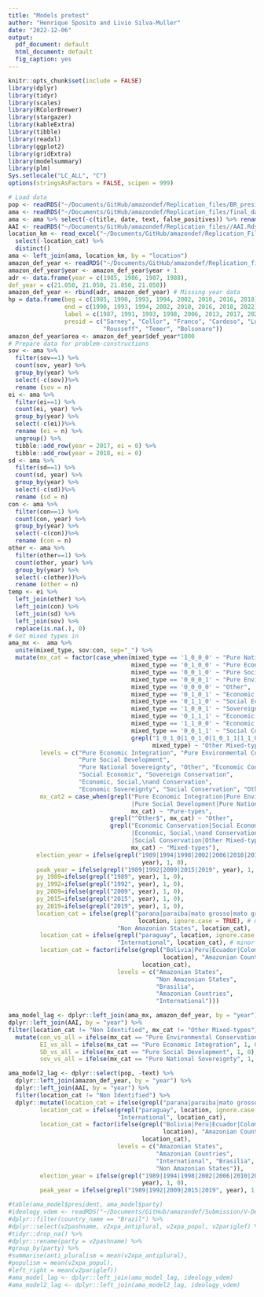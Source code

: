 ```yaml
---
title: "Models pretest"
author: "Henrique Sposito and Livio Silva-Muller"
date: "2022-12-06"
output:
  pdf_document: default
  html_document: default
  fig_caption: yes
---
```


```r
knitr::opts_chunk$set(include = FALSE)
library(dplyr)
library(tidyr)
library(scales)
library(RColorBrewer)
library(stargazer)
library(kableExtra)
library(tibble)
library(readxl)
library(ggplot2)
library(gridExtra)
library(modelsummary)
library(plm)
Sys.setlocale("LC_ALL", "C")
options(stringsAsFactors = FALSE, scipen = 999)
```

```r
# Load data
pop <- readRDS("~/Documents/GitHub/amazondef/Replication_files/BR_presid_speeches_final.Rds")
ama <- readRDS("~/Documents/GitHub/amazondef/Replication_files/final_data_as.Rds")
ama <- ama %>% select(-c(title, date, text, false_positives)) %>% rename (ei= "EI", sd= "SD")
AAI <- readRDS("~/Documents/GitHub/amazondef/Replication_files//AAI.Rds")
location_km <- read_excel("~/Documents/GitHub/amazondef/Replication_Files/location_km.xlsx") %>%
  select(-location_cat) %>%
  distinct()
ama <- left_join(ama, location_km, by = "location")
amazon_def_year <- readRDS("~/Documents/GitHub/amazondef/Replication_files//amazon_def_year.Rds")
amazon_def_year$year <- amazon_def_year$year + 1
adr <- data.frame(year = c(1985, 1986, 1987, 1988),
def_year = c(21.050, 21.050, 21.050, 21.050))
amazon_def_year <- rbind(adr, amazon_def_year) # Missing year data 
hp = data.frame(beg = c(1985, 1990, 1993, 1994, 2002, 2010, 2016, 2018),
                end = c(1990, 1993, 1994, 2002, 2010, 2016, 2018, 2022),
                label = c(1987, 1991, 1993, 1998, 2006, 2013, 2017, 2020),
                presid = c("Sarney", "Collor", "Franco", "Cardoso", "Lula",
                           "Rousseff", "Temer", "Bolsonaro"))
amazon_def_year$area <- amazon_def_year$def_year*1000
# Prepare data for problem-constructions
sov <- ama %>% 
  filter(sov==1) %>% 
  count(sov, year) %>%
  group_by(year) %>%
  select(-c(sov))%>%
  rename (sov = n)
ei <- ama %>% 
  filter(ei==1) %>% 
  count(ei, year) %>%
  group_by(year) %>%
  select(-c(ei))%>%
  rename (ei = n) %>%
  ungroup() %>%
  tibble::add_row(year = 2017, ei = 0) %>%
  tibble::add_row(year = 2018, ei = 0)
sd <- ama %>% 
  filter(sd==1) %>% 
  count(sd, year) %>%
  group_by(year) %>%
  select(-c(sd))%>%
  rename (sd = n)
con <- ama %>% 
  filter(con==1) %>% 
  count(con, year) %>%
  group_by(year) %>%
  select(-c(con))%>%
  rename (con = n)
other <- ama %>% 
  filter(other==1) %>% 
  count(other, year) %>%
  group_by(year) %>%
  select(-c(other))%>%
  rename (other = n)
temp <- ei %>% 
  left_join(other) %>% 
  left_join(con) %>% 
  left_join(sd) %>% 
  left_join(sov) %>% 
  replace(is.na(.), 0)
# Get mixed types in
ama_mx <-  ama %>%
  unite(mixed_type, sov:con, sep="_") %>%
  mutate(mx_cat = factor(case_when(mixed_type == '1_0_0_0' ~ "Pure National Sovereignty",
                                   mixed_type == '0_1_0_0' ~ "Pure Economic Integration", 
                                   mixed_type == '0_0_1_0' ~ "Pure Social Development",
                                   mixed_type == '0_0_0_1' ~ "Pure Environmental Conservation",
                                   mixed_type == '0_0_0_0' ~ "Other",
                                   mixed_type == '0_1_0_1' ~ "Economic Conservation",
                                   mixed_type == '0_1_1_0' ~ "Social Economic",
                                   mixed_type == '1_0_0_1' ~ "Sovereign Conservation",
                                   mixed_type == '0_1_1_1' ~ "Economic, Social,\nand Conservation",
                                   mixed_type == '1_1_0_0' ~ "Economic Sovereignty",
                                   mixed_type == '0_0_1_1' ~ "Social Conservation",
                                   grepl("1_0_1_0|1_0_1_0|1_0_1_1|1_1_0_1|1_1_1_0|1_1_1_1",
                                         mixed_type) ~ "Other Mixed-types"),
         levels = c("Pure Economic Integration", "Pure Environmental Conservation",
                    "Pure Social Development",
                    "Pure National Sovereignty", "Other", "Economic Conservation", 
                    "Social Economic", "Sovereign Conservation",
                    "Economic, Social,\nand Conservation",
                    "Economic Sovereignty", "Social Conservation", "Other Mixed-types")),
         mx_cat2 = case_when(grepl("Pure Economic Integration|Pure Environmental Conservation|
                                   |Pure Social Development|Pure National Sovereignty",
                                   mx_cat) ~ "Pure-types",
                             grepl("^Other$", mx_cat) ~ "Other",
                             grepl("Economic Conservation|Social Economic|Sovereign Conservation|
                                   |Economic, Social,\nand Conservation|Economic Sovereignty|
                                   |Social Conservation|Other Mixed-types",
                                   mx_cat) ~ "Mixed-types"),
        election_year = ifelse(grepl("1989|1994|1998|2002|2006|2010|2014|2018",
                                      year), 1, 0),
        peak_year = ifelse(grepl("1989|1992|2009|2015|2019", year), 1, 0),
        py_1989=ifelse(grepl("1989", year), 1, 0),
        py_1992=ifelse(grepl("1992", year), 1, 0),
        py_2009=ifelse(grepl("2009", year), 1, 0),
        py_2015=ifelse(grepl("2015", year), 1, 0),
        py_2019=ifelse(grepl("2019", year), 1, 0),
        location_cat = ifelse(grepl("parana|paraiba|mato grosso|mato grosso do sul",
                                     location, ignore.case = TRUE), # minor coding issues to fix
                               "Non Amazonian States", location_cat),
         location_cat = ifelse(grepl("paraguay", location, ignore.case = TRUE),
                               "International", location_cat), # minor coding issues to fix
         location_cat = factor(ifelse(grepl("Bolivia|Peru|Ecuador|Colombia|Venezuela|Guyana|Suriname",
                                            location), "Amazonian Countries",
                                      location_cat),
                               levels = c("Amazonian States",
                                          "Non Amazonian States",
                                          "Brasilia",
                                          "Amazonian Countries",
                                          "International")))

ama_model_lag <- dplyr::left_join(ama_mx, amazon_def_year, by = "year") %>%
dplyr::left_join(AAI, by = "year") %>%
filter(location_cat != "Non Identified", mx_cat != "Other Mixed-types") %>%
  mutate(con_vs_all = ifelse(mx_cat == "Pure Environmental Conservation", 1, 0),
         EI_vs_all = ifelse(mx_cat == "Pure Economic Integration", 1, 0),
         SD_vs_all = ifelse(mx_cat == "Pure Social Development", 1, 0),
         sov_vs_all = ifelse(mx_cat == "Pure National Sovereignty", 1, 0))

ama_model2_lag <- dplyr::select(pop, -text) %>%
  dplyr::left_join(amazon_def_year, by = "year") %>%
  dplyr::left_join(AAI, by = "year") %>%
  filter(location_cat != "Non Identified") %>%
  dplyr::mutate(location_cat = ifelse(grepl("parana|paraiba|mato grosso|mato grosso do sul", location, ignore.case = TRUE), "Non Amazonian States", location_cat),
         location_cat = ifelse(grepl("paraguay", location, ignore.case = TRUE),
                               "International", location_cat),
         location_cat = factor(ifelse(grepl("Bolivia|Peru|Ecuador|Colombia|Venezuela|Guyana|Suriname",
                                            location), "Amazonian Countries",
                                      location_cat),
                               levels = c("Amazonian States",
                                          "Amazonian Countries",
                                          "International", "Brasilia",
                                          "Non Amazonian States")),
         election_year = ifelse(grepl("1989|1994|1998|2002|2006|2010|2014|2018",
                                      year), 1, 0),
         peak_year = ifelse(grepl("1989|1992|2009|2015|2019", year), 1, 0))

#table(ama_model$president, ama_model$party)
#ideology_vdem <- readRDS("~/Documents/GitHub/amazondef/Submission/V-Dem-CPD-Party-V2.rds") %>% 
#dplyr::filter(country_name == "Brazil") %>%
#dplyr::select(v2pashname, v2xpa_antiplural, v2xpa_popul, v2pariglef) %>%
#tidyr::drop_na() %>%
#dplyr::rename(party = v2pashname) %>%
#group_by(party) %>%
#summarise(anti_pluralism = mean(v2xpa_antiplural),
#populism = mean(v2xpa_popul),
#left_right = mean(v2pariglef))
#ama_model_lag <- dplyr::left_join(ama_model_lag, ideology_vdem)
#ama_model2_lag <- dplyr::left_join(ama_model2_lag, ideology_vdem)

```


````{=tex}
\begin{landscape}

```r

# model
a1 <- glm(con_vs_all ~ as.factor(location_cat),
family=binomial(link = "logit"),
                       data = ama_model_lag)
a2 <- glm(EI_vs_all ~ as.factor(location_cat),
family=binomial(link = "logit"),
                      data = ama_model_lag)
a3 <- glm(SD_vs_all ~ as.factor(location_cat),
                      family=binomial(link = "logit"), data = ama_model_lag)
a4 <- glm(sov_vs_all ~ as.factor(location_cat),
                       family=binomial(link = "logit"), data = ama_model_lag)

stargazer::stargazer(a1, a2, a3, a4, digits = 6, no.space = TRUE,
                     title = "Logistic regressions without controls")

```

\end{landscape}
````

````{=tex}
\begin{landscape}

```r

# model 2
b1 <- glm(con_vs_all ~ as.factor(location_cat) + def_year + AAI +
election_year + peak_year,
family=binomial(link = "logit"),
                       data = ama_model_lag)
b2 <- glm(EI_vs_all ~ as.factor(location_cat) + def_year + AAI +
election_year + peak_year,
family=binomial(link = "logit"),
                      data = ama_model_lag)
b3 <- glm(SD_vs_all ~ as.factor(location_cat) + def_year + AAI +
election_year + peak_year,
                      family=binomial(link = "logit"), data = ama_model_lag)
b4 <- glm(sov_vs_all ~ as.factor(location_cat) + def_year + AAI +
election_year + peak_year,
                       family=binomial(link = "logit"), data = ama_model_lag)

stargazer::stargazer(b1, b2, b3, b4, digits = 6, no.space = TRUE,
                     title = "Logistic regressions with controls")

```

\end{landscape}
````

````{=tex}
\begin{landscape}

```r

# model 3
c1 <- plm(con_vs_all ~ as.factor(location_cat) + 
                         def_year + AAI + election_year + peak_year,
                         data = ama_model_lag,
                         model = "within", index = "president")
c2 <- plm(EI_vs_all ~ as.factor(location_cat) +
                         def_year + AAI + election_year + peak_year,
                         data = ama_model_lag,
                         model = "within", index = "president")
c3 <- plm(SD_vs_all ~ as.factor(location_cat) +
                         def_year + AAI + election_year + peak_year,
                         data = ama_model_lag,
                         model = "within", index = "president")
c4 <- plm(sov_vs_all ~ as.factor(location_cat) +
                         def_year + AAI + election_year + peak_year,
                         data = ama_model_lag,
                         model = "within", index = "president")
                         
stargazer::stargazer(c1, c2, c3, c4, digits = 3, no.space = TRUE,
                     title = "Fixed-effects logistic regressions by president with controls",
                      column.sep.width = ".001pt",
                      font.size="small",
                      dep.var.labels = c("Environmental Conservation", "Economic Integration",
                                             "Social Development", "National Sovereignty"),
                          covariate.labels = c("Non Amazonian States", " Brasilia", "Amazonian Countries", "International", "Yearly Deforestation", "Yearly Inflation", "Election Year", "Peak Year"))
```

\end{landscape}
````

````{=tex}
\begin{landscape}

```r

# model 3
c1 <- plm(con_vs_all ~ as.factor(location_cat) + 
                         def_year + AAI + election_year + py_1989+ py_1992+ py_2009+ py_2015+ py_2019,
                         data = ama_model_lag,
                         model = "within", index = "president")
c2 <- plm(EI_vs_all ~ as.factor(location_cat) +
                         def_year + AAI + election_year + py_1989+py_1992+py_2009+py_2015+py_2019,
                         data = ama_model_lag,
                         model = "within", index = "president")
c3 <- plm(SD_vs_all ~ as.factor(location_cat) +
                         def_year + AAI + election_year + py_1989+py_1992+py_2009+py_2015+py_2019,
                         data = ama_model_lag,
                         model = "within", index = "president")
c4 <- plm(sov_vs_all ~ as.factor(location_cat) +
                         def_year + AAI + election_year + py_1989+py_1992+py_2009+py_2015+py_2019,
                         data = ama_model_lag,
                         model = "within", index = "president")
                         
stargazer::stargazer(c1, c2, c3, c4, digits = 3, no.space = TRUE,
                     title = "Fixed-effects logistic regressions by president with controls and separate peak years",
                      column.sep.width = ".001pt",
                      font.size="small")
```

\end{landscape}
````
